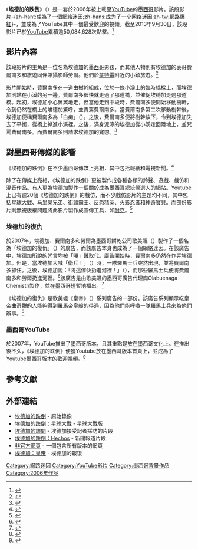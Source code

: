 {{TA
|G1=IT
|1=zh-hans:视频;zh-hant:視頻;zh-tw:視訊
}}
《'''埃德加的跌倒'''》（{{lang-es|'''La caída de Edgar'''}}）是一套於2006年被上載至[[YouTube|YouTube]]的[[墨西哥|墨西哥]]影片。該段影片-{zh-hant:成為了一個[[網絡迷因|網絡迷因]];zh-hans:成为了一个[[网络迷因|网络迷因]];zh-tw:[[網路爆紅|網路爆紅]]}-，並成為了YouTube其中一個最受歡迎的視頻。截至2013年9月30日，該段影片已於[[YouTube|YouTube]]累積逾50,084,628次點擊。<ref>{{Cite web |url=http://youtube.com/watch?v=b89CnP0Iq30&mode=related&search= |title=埃德加的跌倒 Youtube影片 |accessdate=2013-09-30 |archive-date=2013-10-09 |archive-url=https://web.archive.org/web/20131009224711/http://www.youtube.com/watch?v=b89CnP0Iq30&mode=related&search= |dead-url=no }}</ref>

== 影片內容 ==
該段影片的主角是一位名為埃德加的[[墨西哥人|墨西哥]]男孩，而其他人物則有埃德加的表哥費爾南多和旅遊同伴兼攝影師勞爾。他們於[[蒙特雷|蒙特雷]]附近的小鎮旅遊。<ref>{{cite web|url=http://ninetythrees.com/main/edgars-fall/|title=Edgar's Fall|publisher=93 Studios|date=2009-11-19|accessdate=2013-09-30|archive-url=https://web.archive.org/web/20130925053453/http://ninetythrees.com/main/edgars-fall/|archive-date=2013-09-25|dead-url=yes}}</ref>

影片開始時，費爾南多在一道由樹幹組成，位於一條小溪上的臨時橋樑上，而埃德加則站在小溪的另一邊。費爾南多很快就走過了那道橋，並催促埃德加走過那道橋。起初，埃德加小心翼翼地走，但當他走到中段時，費爾南多便開始移動樹幹，令到仍然在橋上的埃德加驚呼，並責罵費爾南多。當費爾南多第二次移動樹幹後，埃德加便稱費爾南多為「白痴」（{{lang|es|idiota}}）。之後，費爾南多便將樹幹放下，令到埃德加失去了平衡，從橋上掉進小溪裡。之後，滿身泥濘的埃德加從小溪走回陸地上，並咒罵費爾南多。而費爾南多則請求埃德加的寬恕。<ref name="eluni1">{{cite web|title=¿Qué es lo que suben los mexicanos a YouTube?|url=http://www.eluniversal.com.mx/notas/454113.html|work=EL UNIVERSAL.com.mx|publisher=EL UNIVERSAL|accessdate=21 May 2012|author=Guillermina Ortiz C.|language=es|date=10|archive-date=2015-01-02|archive-url=https://web.archive.org/web/20150102204801/http://www.eluniversal.com.mx/notas/454113.html|dead-url=no}}</ref>

== 對墨西哥傳媒的影響 ==
《埃德加的跌倒》在不少墨西哥傳媒上亮相，其中包括報紙和電視新聞。<ref name = "lajor1">{{cite web|title=ASTILLERO|url=http://www.jornada.unam.mx/2006/05/18/index.php?section=opinion&article=008o1pol|work=La Jornada|publisher=DEMOS, Desarrollo de Medios, S.A. de C.V.Todos los Derechos Reservados|accessdate=29 May 2012|author=Julio Hernández López|date=18|archive-date=2018-03-14|archive-url=https://web.archive.org/web/20180314080750/http://www.jornada.unam.mx/2006/05/18/index.php?section=opinion&article=008o1pol|dead-url=no}}</ref>

除了在傳媒上亮相，《埃德加的跌倒》更被製作成各種各類的鈴聲、遊戲、戲仿和混音作品。有人更為埃德加製作一個關於成為墨西哥總統候選人的網站。Youtube上已有逾20個《埃德加的跌倒》的戲仿，而不少戲仿影片的主題均不同，其中包括[[星球大戰|星球大戰]]、[[超级马里奥兄弟|马里奥兄弟]]、[[街頭霸王|街頭霸王]]、[[反恐精英|反恐精英]]、[[火影忍者|火影忍者]]和[[神奇寶貝|神奇寶貝]]。而部份影片則無視版權問題將此影片製作成宣傳工具，如[[耐克|耐克]]。<ref>{{cite web|url=http://www.edgarsecae.com/|title=La Caida de Edgar (el original)|publisher=Edgar Se Cae!!|accessdate=2013-09-30|archive-date=2020-11-28|archive-url=https://web.archive.org/web/20201128081519/http://www.edgarsecae.com/|dead-url=no}}</ref>

=== 埃德加的復仇 ===
於2007年，埃德加、費爾南多和勞爾為墨西哥餅乾公司歌美颯（{{lang|es|Gamesa}}）製作了一個名為「埃德加的復仇」（{{lang|es|La Venganza de Edgar}}）的廣告，而該廣告本身也成為了一個網絡迷因。在該廣告中，埃德加所說的咒言均被「嗶」聲取代。廣告開始時，費爾南多仍然在作弄埃德加。但是，當埃德加大喊「衛兵！」（{{lang|es|Guardias!}}）時，一隊羅馬士兵突然出現，並將費爾南多抓住。之後，埃德加說：「將這傢伙扔進河裡！」（{{lang|es|Al río, güey}}），而那些羅馬士兵便將費爾南多和勞爾扔進河裡。<ref>{{cite web|title=Edgar, del video de YouTube a un comercial de galletas|url=http://www.el-universal.com.mx/notas/407638.html|work=El UNIVERSAL|publisher=El UNIVERSAL|accessdate=29 May 2012|author=goc/jcm|date=19}}{{Dead link|date=2019年4月 |bot=InternetArchiveBot |fix-attempted=yes }}</ref>該廣告是由歌美颯的墨西哥廣告代理商Olabuenaga Chemistri製作，並在墨西哥短暫地播出。<ref>{{cite web|url=http://isopixel.net/archivo/2007/02/la-venganza-de-edgar/|title=La venganza de Edgar|publisher=Isopixel|date=2007-02-19|accessdate=2013-09-30|author=Raúl Ramírez|archive-date=2016-10-14|archive-url=https://web.archive.org/web/20161014235006/http://isopixel.net/archivo/2007/02/la-venganza-de-edgar/|dead-url=no}}</ref>

《埃德加的復仇》是歌美颯《皇帝》（{{lang|es|Emperador}}）系列廣告的一部份。該廣告系列顯示吃皇帝曲奇餅的人能夠得到[[羅馬皇帝|羅馬帝皇]]般的待遇，因為他們能呼喚一隊羅馬士兵來為他們辦事。<ref>{{cite web|url=http://www.emperador.com.mx/videos|title=Emperador Videos|publisher=Gamesa|date=|accessdate=2013-09-30|archive-url=https://web.archive.org/web/20130811165835/http://emperador.com.mx/videos|archive-date=2013-08-11|dead-url=yes}}</ref>

=== 墨西哥YouTube ===
於2007年，YouTube推出了墨西哥版本，且其重點是放在墨西哥文化上。在推出後不久，《埃德加的跌倒》便獲Youtube放在墨西哥版本首頁上，並成為了Youtube墨西哥版本的歡迎視頻。<ref>{{cite web|title=Youtube lanza versión de su portal exclusiva para México|url=http://actualidad.terra.es/ciencia/articulo/youtube_mexico_lanza_version_portal_1922748.htm|work=Actualidad|publisher=Telefónica de España, S.A.U.|accessdate=29 May 2012|author=Terra Actualidad - EFE|language=es|date=11|archive-date=2009-04-08|archive-url=https://web.archive.org/web/20090408055947/http://actualidad.terra.es/ciencia/articulo/youtube_mexico_lanza_version_portal_1922748.htm|dead-url=no}}</ref>

== 參考文獻 ==
{{reflist|2}}

==外部連結==
*[http://youtube.com/watch?v=b89CnP0Iq30&mode=related&search= 埃德加的跌倒] {{Wayback|url=http://youtube.com/watch?v=b89CnP0Iq30&mode=related&search= |date=20131009224711 }} - 原始錄像
*[http://youtube.com/watch?v=V0Y5sTchMYs&mode=related&search= 埃德加的跌倒：星球大戰] {{Wayback|url=http://youtube.com/watch?v=V0Y5sTchMYs&mode=related&search= |date=20160304212928 }} - 星球大戰版
*[http://youtube.com/watch?v=NE2vn7K5Z5E&mode=related&search= 埃德加的訪問] {{Wayback|url=http://youtube.com/watch?v=NE2vn7K5Z5E&mode=related&search= |date=20160303190046 }} - 埃德加接受記者採訪的片段
*[http://youtube.com/watch?v=9aHIPHwDW0Y&mode=related&search= 埃德加的跌倒：Hechos] {{Wayback|url=http://youtube.com/watch?v=9aHIPHwDW0Y&mode=related&search= |date=20160303211258 }} - 新聞報道片段
*[http://www.edgarsecae.com/ 非官方網頁] {{Wayback|url=http://www.edgarsecae.com/ |date=20201128081519 }} - 一個包含所有版本的網頁
*[http://www.youtube.com/watch?v=i14xsApleAg&mode=related&search= 埃德加：皇帝] {{Wayback|url=http://www.youtube.com/watch?v=i14xsApleAg&mode=related&search= |date=20160418193755 }} - 埃德加的報復

[[Category:網路迷因|Category:網路迷因]]
[[Category:YouTube影片|Category:YouTube影片]]
[[Category:墨西哥背景作品|Category:墨西哥背景作品]]
[[Category:2006年作品|Category:2006年作品]]